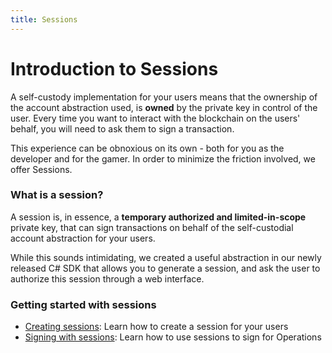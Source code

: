 ```yaml
---
title: Sessions
---
```


# Introduction to Sessions

A self-custody implementation for your users means that the ownership of the account abstraction used, is **owned** by the private key in control of the user. Every time you want to interact with the blockchain on the users' behalf, you will need to ask them to sign a transaction.

This experience can be obnoxious on its own - both for you as the developer and for the gamer. In order to minimize the friction involved, we offer Sessions.


### What is a session?

A session is, in essence, a **temporary authorized and limited-in-scope** private key, that can sign transactions on behalf of the self-custodial account abstraction for your users.

While this sounds intimidating, we created a useful abstraction in our newly released C# SDK that allows you to generate a session, and ask the user to authorize this session through a web interface. 


### Getting started with sessions

- [Creating sessions](/sdk/sessions/creating-sessions): Learn how to create a session for your users
- [Signing with sessions](/sdk/sessions/signing-with-sessions): Learn how to use sessions to sign for Operations
 